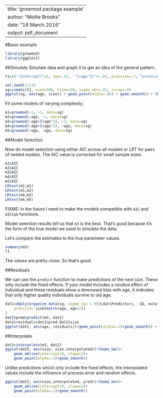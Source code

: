 %\VignetteEngine{knitr::rmarkdown}
%\VignetteDepends{ggplot2}
%\VignetteIndexEntry{growmod_basics}
---
title: 'growmod package example'
author: "Mollie Brooks"
date: "16 March 2016"
output: pdf_document
---
#Basic example
```r
library(growmod)
library(ggplot2)
```
##Simulate
Simulate data and graph it to get an idea of the general pattern.
```r
t1=c("(Intercept)"=1, age=.15,  "I(age^2)"=-.01, prevsize=.7, "prevsize:age"=0, sigma_proc=.01, time_growth_sd=.1, indiv_growth_sd=.1, indiv_age_growth_sd=0, indiv_cor=0, size0_mu=2.5, size0_sd=.5)

set.seed(1111)
sg=simobs(t1, nind=500, ntime=20, sigma_obs=.01, recap=.4)
ggplot(sg, aes(age, size)) + geom_point(alpha=.05) + geom_smooth() + theme_bw()
```

Fit some models of varying complexity.
```r
m1=growmod(~1, ~1, data=sg)
m2=growmod(~age, ~1, data=sg)
m3=growmod(~age+I(age^2), ~1, data=sg)
m4=growmod(~age+I(age^2), ~age, data=sg)
m5=growmod(~age, ~age, data=sg)
```

##Model Selection

Now do model selection using either AIC across all models or LRT for pairs of nested models. The AIC value is corrected for small sample sizes.
```r
m1$AIC
m2$AIC
m3$AIC
m4$AIC
m5$AIC
LRtest(m2,m1)
LRtest(m3,m2)
LRtest(m4,m3)
LRtest(m4,m5)
```
FIXME: In the future I need to make the models compatible with `AIC` and `AICtab` functions.

Model selection results tell us that `m3` is the best. That's good because it's the form of the true model we used to simulate the data. 

Let's compare the estimates to the true parameter values.
```r
summary(m3)
t1
```
The values are pretty close. So that's good.

##Residuals

We can use the `predict` function to make predictions of the next size. These only include the fixed effects. If your model includes a random effect of individual and these residuals show a downward bias with age, it indicates that only higher quality individuals survive to old age.
```r
dat2=ddply(organize_data(sg, sigma_obs = 0)$Ldat$Predictors, ~ID, mutate,
	prevsize= size[match(age, age+1)]
)
dat2$pred=predict(m3, dat2)
dat2$residuals=dat2$pred-dat2$size
ggplot(dat2, aes(age, residuals))+geom_point(alpha=.1)+geom_smooth() + theme_bw()
```

##Interpolate
```r
dat3=interpolate(m3, dat2)
ggplot(dat3, aes(size, size.interpolated))+theme_bw()+
    geom_abline(intercept=0, slope=1)+ 
    geom_point(alpha=.5)+geom_smooth()
```

Unlike predictions which only include the fixed effects, the interpolated values include the influence of process error and random effects.
```r
ggplot(dat3, aes(size.interpolated, pred))+theme_bw()+
    geom_abline(intercept=0, slope=1)+ 
    geom_point(alpha=.1)+geom_smooth()
```
